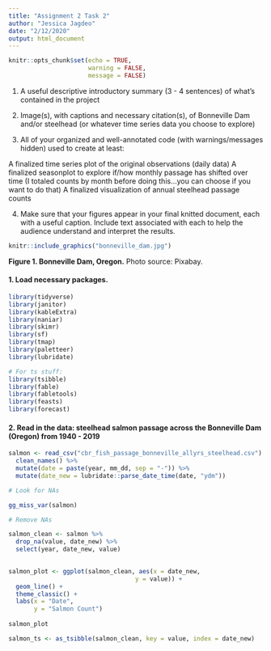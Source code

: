 ```yaml
---
title: "Assignment 2 Task 2"
author: "Jessica Jagdeo"
date: "2/12/2020"
output: html_document
---
```


```r
knitr::opts_chunk$set(echo = TRUE,
                      warning = FALSE,
                      message = FALSE)
```

1. A useful descriptive introductory summary (3 - 4 sentences) of what’s contained in the project

2. Image(s), with captions and necessary citation(s), of Bonneville Dam and/or steelhead (or whatever time series data you choose to explore)

3. All of your organized and well-annotated code (with warnings/messages hidden) used to create at least:

A finalized time series plot of the original observations (daily data)
A finalized seasonplot to explore if/how monthly passage has shifted over time (I totaled counts by month before doing this...you can choose if you want to do that)
A finalized visualization of annual steelhead passage counts 

4. Make sure that your figures appear in your final knitted document, each with a useful caption. Include text associated with each to help the audience understand and interpret the results. 

```r

knitr::include_graphics("bonneville_dam.jpg")

```
**Figure 1. Bonneville Dam, Oregon.** Photo source: Pixabay. 

#### 1. Load necessary packages.
```r

library(tidyverse)
library(janitor)
library(kableExtra)
library(naniar)
library(skimr)
library(sf)
library(tmap)
library(paletteer)
library(lubridate)

# For ts stuff: 
library(tsibble)
library(fable)
library(fabletools)
library(feasts)
library(forecast)

```

#### 2. Read in the data: steelhead salmon passage across the Bonneville Dam (Oregon) from 1940 - 2019

```r

salmon <- read_csv("cbr_fish_passage_bonneville_allyrs_steelhead.csv") %>% 
  clean_names() %>% 
  mutate(date = paste(year, mm_dd, sep = "-")) %>% 
  mutate(date_new = lubridate::parse_date_time(date, "ydm")) 

# Look for NAs

gg_miss_var(salmon)

# Remove NAs

salmon_clean <- salmon %>% 
  drop_na(value, date_new) %>% 
  select(year, date_new, value)
  
```

```r

salmon_plot <- ggplot(salmon_clean, aes(x = date_new, 
                                   y = value)) +
  geom_line() +
  theme_classic() +
  labs(x = "Date",
       y = "Salmon Count")
  
salmon_plot

```

```r

salmon_ts <- as_tsibble(salmon_clean, key = value, index = date_new)

```

